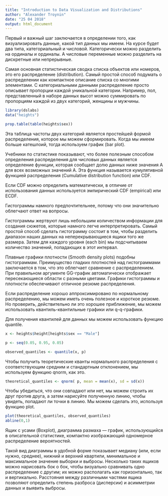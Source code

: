 ```yaml
---
title: "Introduction to Data Visualization and Distributions"
author: "Alexander Troynin"
date: "25 04 2018"
output: html_document
---
```


Первый и важный шаг заключается в определении того, как визуализировать
данные, какой тип данных мы имеем. На курсе будет два типа, категориальный
и числовой. Категорически можно разделить на ординалы и ординалы.
А числовые переменные можно разделить на дискретные или непрерывные.

Самая основная статистическая сводка списка объектов или номеров,
это его распределение (distribution). Самый простой способ 
подумать о распределении как компактное описание списка со многими 
элементами. C категориальными данными распределение
просто описывает пропорции каждой уникальной категории.
Например, пол, представленный в наборе данных высот
можно суммировать по пропорциям каждой из двух категорий,
женщины и мужчины.

```r
library(dslabs)
data("heights")
```

```r
prop.table(table(heights$sex))
```

Эта таблица частоты двух категорий является простейшей формой
распределения, которое мы можем сформировать. Когда мы имеем
больше катешлоий, тогда используем график (bar plot).

Учебники по статистике показывают, что более полезным способом
определения распределения для числовых данных является определение
функции, которая сообщает долю данных ниже значения A для всех
возможных значений A. Эта функция называется кумулятивной функцией
распределения (Cumulative distribution function) или CDF.

Если CDF можно определить математически, в отличие от
использования данных используется эмпирический CDF (empirical)
или ECDF.

Гистограммы намного предпочтительнее, потому что они значительно
облегчают ответ на вопросы.

Гистограммы жертвуют лишь небольшим количеством информации для
создания сюжетов, которые намного легче интерпретировать.
Самый простой способ сделать гистограмму состоит в том, чтобы
разделить диапазон наших данных на неперекрывающиеся ящики того
же размера. Затем для каждого уровня (each bin) мы подсчитываем
количество значений, попадающих в этот интервал.

Плавные графики плотности (Smooth density plots) подобны гистограммам. 
Преимущество гладких плотностей над гистограммами заключается в том,
что это облегчает сравнение с распределением. При правильном аргументе
GG-график автоматически отображает пересекающиеся области с разными
цветами. Графики гистограммы и плотности обеспечивают отличное резюме
распределения.

Если распределение хорошо аппроксимировано по нормальному распределению,
мы можем иметь очень полезное и короткое резюме. Но проверить, действительно
ли это хорошее приближение, мы можем использовать квантиль-квантильные
графики или q-q-графики.

Для получения квантилей для данных мы можем использовать функцию quantile.

```r
x <- heights$height[heights$sex == "Male"]
```
```r
p <- seq(0.05, 0.95, 0.05)

observed_quantiles <- quantile(x, p)
```

Чтобы получить теоретические кванты нормального распределения с соответствующим
средним и стандартным отклонением, мы используем функцию qnorm, как это.

```r
theoretical_quantiles <- qnorm( p, mean = mean(x), sd = sd(x))
```

Чтобы убедиться, что они совпадают или нет, мы можем строить их друг против друга,
а затем нарисуйте полученную линию, чтобы увидеть, попадают ли точки в линию. Мы можем 
сделать это, используя функцию plot.

```r
plot(theoretical_quantiles, observed_quantiles)
abline(0,1)
```
Ящик с усами (Boxplot), диаграмма размаха — график, использующийся в описательной
статистике, компактно изображающий одномерное распределение вероятностей.

Такой вид диаграммы в удобной форме показывает медиану (или, если нужно, среднее),
нижний и верхний квартили, минимальное и максимальное значение выборки и выбросы.
Несколько таких ящиков можно нарисовать бок о бок, чтобы визуально сравнивать одно
распределение с другим; их можно располагать как горизонтально, так и вертикально.
Расстояния между различными частями ящика позволяют определить степень разброса
(дисперсии) и асимметрии данных и выявить выбросы.

